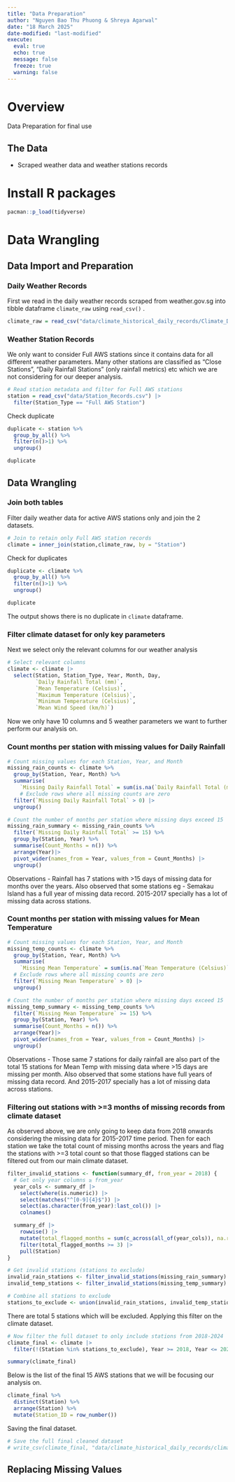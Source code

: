 ```yaml
---
title: "Data Preparation"
author: "Nguyen Bao Thu Phuong & Shreya Agarwal"
date: "18 March 2025" 
date-modified: "last-modified"
execute:
  eval: true
  echo: true
  message: false
  freeze: true
  warning: false
---
```


# Overview

Data Preparation for final use

## The Data

-   Scraped weather data and weather stations records

# Install R packages

```r
pacman::p_load(tidyverse)
```

# Data Wrangling

## Data Import and Preparation

### Daily Weather Records

First we read in the daily weather records scraped from weather.gov.sg into tibble dataframe `climate_raw` using `read_csv()` .

```r
climate_raw = read_csv("data/climate_historical_daily_records/Climate_Data_2015_2024.csv")
```

### Weather Station Records

We only want to consider Full AWS stations since it contains data for all different weather parameters. Many other stations are classified as "Close Stations", "Daily Rainfall Stations" (only rainfall metrics) etc which we are not considering for our deeper analysis.

```r
# Read station metadata and filter for Full AWS stations
station = read_csv("data/Station_Records.csv") |> 
  filter(Station_Type == "Full AWS Station")
```

Check duplicate

```r
duplicate <- station %>%    
  group_by_all() %>%    
  filter(n()>1) %>%    
  ungroup()

duplicate
```

## Data Wrangling

### Join both tables

Filter daily weather data for active AWS stations only and join the 2 datasets.

```r
# Join to retain only Full AWS station records
climate = inner_join(station,climate_raw, by = "Station")
```

Check for duplicates

```r
duplicate <- climate %>%    
  group_by_all() %>%    
  filter(n()>1) %>%    
  ungroup()    

duplicate
```

The output shows there is no duplicate in `climate` dataframe.

### Filter climate dataset for only key parameters

Next we select only the relevant columns for our weather analysis

```r
# Select relevant columns
climate <- climate |> 
  select(Station, Station_Type, Year, Month, Day,
         `Daily Rainfall Total (mm)`,
         `Mean Temperature (Celsius)`,
         `Maximum Temperature (Celsius)`,
         `Minimum Temperature (Celsius)`,
         `Mean Wind Speed (km/h)`)
```

Now we only have 10 columns and 5 weather parameters we want to further perform our analysis on.

### Count months per station with missing values for Daily Rainfall

```r
# Count missing values for each Station, Year, and Month 
missing_rain_counts <- climate %>%   
  group_by(Station, Year, Month) %>%   
  summarise(
    `Missing Daily Rainfall Total` = sum(is.na(`Daily Rainfall Total (mm)`))   ) %>%  
    # Exclude rows where all missing counts are zero
  filter(`Missing Daily Rainfall Total` > 0) |>
  ungroup()
```

```r
# Count the number of months per station where missing days exceed 15 
missing_rain_summary <- missing_rain_counts %>%   
  filter(`Missing Daily Rainfall Total` >= 15) %>%   
  group_by(Station, Year) %>%   
  summarise(Count_Months = n()) %>%   
  arrange(Year)|>   
  pivot_wider(names_from = Year, values_from = Count_Months) |>   
  ungroup()
```

Observations - Rainfall has 7 stations with \>15 days of missing data for months over the years. Also observed that some stations eg - Semakau Island has a full year of missing data record. 2015-2017 specially has a lot of missing data across stations.

### Count months per station with missing values for Mean Temperature

```r
# Count missing values for each Station, Year, and Month 
missing_temp_counts <- climate %>%   
  group_by(Station, Year, Month) %>%   
  summarise(     
    `Missing Mean Temperature` = sum(is.na(`Mean Temperature (Celsius)`))) %>%   
  # Exclude rows where all missing counts are zero
  filter(`Missing Mean Temperature` > 0) |>
  ungroup()
```

```r
# Count the number of months per station where missing days exceed 15 
missing_temp_summary <- missing_temp_counts %>%    
  filter(`Missing Mean Temperature` >= 15) %>%   
  group_by(Station, Year) %>%   
  summarise(Count_Months = n()) %>%   
  arrange(Year)|>   
  pivot_wider(names_from = Year, values_from = Count_Months) |>   
  ungroup()
```

Observations - Those same 7 stations for daily rainfall are also part of the total 15 stations for Mean Temp with missing data where \>15 days are missing per month. Also observed that some stations have full years of missing data record. And 2015-2017 specially has a lot of missing data across stations.

### Filtering out stations with \>=3 months of missing records from climate dataset

As observed above, we are only going to keep data from 2018 onwards considering the missing data for 2015-2017 time period. Then for each station we take the total count of missing months across the years and flag the stations with \>=3 total count so that those flagged stations can be filtered out from our main climate dataset.

```r
filter_invalid_stations <- function(summary_df, from_year = 2018) {
  # Get only year columns ≥ from_year
  year_cols <- summary_df |> 
    select(where(is.numeric)) |> 
    select(matches("^[0-9]{4}$")) |> 
    select(as.character(from_year):last_col()) |> 
    colnames()

  summary_df |> 
    rowwise() |> 
    mutate(total_flagged_months = sum(c_across(all_of(year_cols)), na.rm = TRUE)) |> 
    filter(total_flagged_months >= 3) |> 
    pull(Station)
}

```

```r
# Get invalid stations (stations to exclude)
invalid_rain_stations <- filter_invalid_stations(missing_rain_summary)
invalid_temp_stations <- filter_invalid_stations(missing_temp_summary)
```

```r
# Combine all stations to exclude
stations_to_exclude <- union(invalid_rain_stations, invalid_temp_stations) 
```

There are total 5 stations which will be excluded. Applying this filter on the climate dataset.

```r
# Now filter the full dataset to only include stations from 2018-2024
climate_final <- climate |> 
  filter(!(Station %in% stations_to_exclude), Year >= 2018, Year <= 2024)

summary(climate_final)
```

Below is the list of the final 15 AWS stations that we will be focusing our analysis on.

```r
climate_final %>% 
  distinct(Station) %>% 
  arrange(Station) %>% 
  mutate(Station_ID = row_number())
```

Saving the final dataset.

```r
# Save the full final cleaned dataset
# write_csv(climate_final, "data/climate_historical_daily_records/climate_final_2018_2024.csv")
```

## Replacing Missing Values

